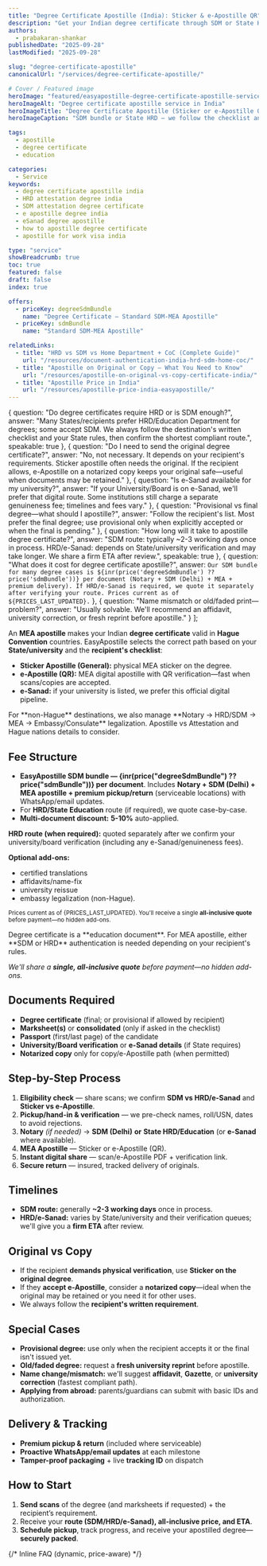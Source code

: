 ```yaml
---
title: "Degree Certificate Apostille (India): Sticker & e-Apostille QR"
description: "Get your Indian degree certificate through SDM or State HRD/Education department -> MEA Apostille or Attestation / eSanad Apostille."
authors:
  - prabakaran-shankar
publishedDate: "2025-09-28"
lastModified: "2025-09-28"

slug: "degree-certificate-apostille"
canonicalUrl: "/services/degree-certificate-apostille/"

# Cover / Featured image
heroImage: "featured/easyapostille-degree-certificate-apostille-service-india.png"
heroImageAlt: "Degree certificate apostille service in India"
heroImageTitle: "Degree Certificate Apostille (Sticker or e-Apostille QR)"
heroImageCaption: "SDM bundle or State HRD — we follow the checklist and finish fast"

tags:
  - apostille
  - degree certificate
  - education

categories:
  - Service
keywords:
  - degree certificate apostille india
  - HRD attestation degree india
  - SDM attestation degree certificate
  - e apostille degree india
  - eSanad degree apostille
  - how to apostille degree certificate
  - apostille for work visa india

type: "service"
showBreadcrumb: true
toc: true
featured: false
draft: false
index: true

offers:
  - priceKey: degreeSdmBundle
    name: "Degree Certificate — Standard SDM-MEA Apostille"
  - priceKey: sdmBundle
    name: "Standard SDM-MEA Apostille"

relatedLinks:
  - title: "HRD vs SDM vs Home Department + CoC (Complete Guide)"
    url: "/resources/document-authentication-india-hrd-sdm-home-coc/"
  - title: "Apostille on Original or Copy — What You Need to Know"
    url: "/resources/apostille-on-original-vs-copy-certificate-india/"
  - title: "Apostille Price in India"
    url: "/resources/apostille-price-india-easyapostille/"
---
```


  {
    question: "Do degree certificates require HRD or is SDM enough?",
    answer: "Many States/recipients prefer HRD/Education Department for degrees; some accept SDM. We always follow the destination's written checklist and your State rules, then confirm the shortest compliant route.",
    speakable: true
  },
  {
    question: "Do I need to send the original degree certificate?",
    answer: "No, not necessary. It depends on your recipient's requirements. Sticker apostille often needs the original. If the recipient allows, e-Apostille on a notarized copy keeps your original safe—useful when documents may be retained."
  },
  {
    question: "Is e-Sanad available for my university?",
    answer: "If your University/Board is on e-Sanad, we'll prefer that digital route. Some institutions still charge a separate genuineness fee; timelines and fees vary."
  },
  {
    question: "Provisional vs final degree—what should I apostille?",
    answer: "Follow the recipient's list. Most prefer the final degree; use provisional only when explicitly accepted or when the final is pending."
  },
  {
    question: "How long will it take to apostille degree certificate?",
    answer: "SDM route: typically ~2-3 working days once in process. HRD/e-Sanad: depends on State/university verification and may take longer. We share a firm ETA after review.",
    speakable: true
  },
  {
    question: "What does it cost for degree certificate apostille?",
    answer: `Our SDM bundle for many degree cases is ${inr(price('degreeSdmBundle') ?? price('sdmBundle'))} per document (Notary + SDM (Delhi) + MEA + premium delivery). If HRD/e-Sanad is required, we quote it separately after verifying your route. Prices current as of ${PRICES_LAST_UPDATED}.`
  },
  {
    question: "Name mismatch or old/faded print—problem?",
    answer: "Usually solvable. We'll recommend an affidavit, university correction, or fresh reprint before apostille."
  }
];

An **MEA apostille** makes your Indian **degree certificate** valid in **Hague Convention** countries. <Anchor href="https://easyapostille.com">EasyApostille</Anchor> selects the correct path based on your **State/university** and the **recipient's checklist**:

- **Sticker Apostille (General):** physical MEA sticker on the degree.  
- **e-Apostille (QR):** MEA digital apostille with QR verification—fast when scans/copies are accepted.  
- **e-Sanad:** if your university is listed, we prefer this official digital pipeline.

<CalloutBox type="cta-secondary">
 For **non-Hague** destinations, we also manage **Notary → HRD/SDM → MEA → Embassy/Consulate** legalization.
  <Anchor href="/resources/what-is-apostille-meaning-process-certificate/">Apostille vs Attestation</Anchor> and <Anchor href="/resources/hague-vs-non-hague-apostille-or-embassy-attestation/">Hague nations</Anchor> details to consider.
</CalloutBox>

## Fee Structure

- **EasyApostille SDM bundle — {inr(price("degreeSdmBundle") ?? price("sdmBundle"))} per document**.
  Includes **Notary + SDM (Delhi) + MEA apostille + premium pickup/return** (serviceable locations) with WhatsApp/email updates.  
- For **HRD/State Education** route (if required), we quote case-by-case.
- **Multi-document discount:** **5-10%** auto-applied.

**HRD route (when required):** quoted separately after we confirm your university/board verification (including any e-Sanad/genuineness fees).

**Optional add-ons:** 
- certified translations
- affidavits/name-fix
- university reissue
- embassy legalization (non-Hague).

<small>Prices current as of {PRICES_LAST_UPDATED}. You'll receive a single **all-inclusive quote** before payment—no hidden add-ons.</small>

<CalloutBox type="info">
  Degree certificate is a <Anchor href="/services/education-documents-apostille/">**education document**</Anchor>. For MEA apostille, either <Anchor href="/resources/document-authentication-india-coc-hrd-vs-sdm-home-state-attestation/">**SDM or HRD**</Anchor> authentication is needed depending on your recipient's rules.

  _We'll share a **single, all-inclusive quote** before payment—no hidden add-ons._
</CalloutBox>


## Documents Required

- **Degree certificate** (final; or provisional if allowed by recipient)  
- **Marksheet(s)** or **consolidated** (only if asked in the checklist)  
- **Passport** (first/last page) of the candidate  
- **University/Board verification** or **e-Sanad details** (if State requires)  
- **Notarized copy** only for copy/e-Apostille path (when permitted)

## Step-by-Step Process

1. **Eligibility check** — share scans; we confirm **SDM vs HRD/e-Sanad** and **Sticker vs e-Apostille**.  
2. **Pickup/hand-in & verification** — we pre-check names, roll/USN, dates to avoid rejections.  
3. **Notary** *(if needed)* → **SDM (Delhi)** **or** **State HRD/Education** (or **e-Sanad** where available).  
4. **MEA Apostille** — Sticker or e-Apostille (QR).  
5. **Instant digital share** — scan/e-Apostille PDF + verification link.  
6. **Secure return** — insured, tracked delivery of originals.

## Timelines

- **SDM route:** generally **~2-3 working days** once in process.  
- **HRD/e-Sanad:** varies by State/university and their verification queues; we'll give you a **firm ETA** after review.

## Original vs Copy

- If the recipient **demands physical verification**, use **Sticker on the original degree**.  
- If they **accept e-Apostille**, consider a **notarized copy**—ideal when the original may be retained or you need it for other uses.  
- We always follow the **recipient's written requirement**.

## Special Cases

- **Provisional degree:** use only when the recipient accepts it or the final isn't issued yet.  
- **Old/faded degree:** request a **fresh university reprint** before apostille.  
- **Name change/mismatch:** we'll suggest **affidavit**, **Gazette**, or **university correction** (fastest compliant path).
- **Applying from abroad:** parents/guardians can submit with basic IDs and authorization.

## Delivery & Tracking

- **Premium pickup & return** (included where serviceable)  
- **Proactive WhatsApp/email updates** at each milestone  
- **Tamper-proof packaging** + live **tracking ID** on dispatch


## How to Start

1. **Send scans** of the degree (and marksheets if requested) + the recipient’s requirement.  
2. Receive your **route (SDM/HRD/e-Sanad), all-inclusive price, and ETA**.  
3. **Schedule pickup**, track progress, and receive your apostilled degree—**securely packed**.

{/* Inline FAQ (dynamic, price-aware) */}
<FaqList
  items={faqItems}
  id="faq"
  class="post-faq mb-05 p-05"
  heading="Frequently Asked Questions"
  headingTag="h2"
  openAll={false}
  addSchema={true}
  addSpeakableSchema={true}
  htmlAnswers={false}
/>

